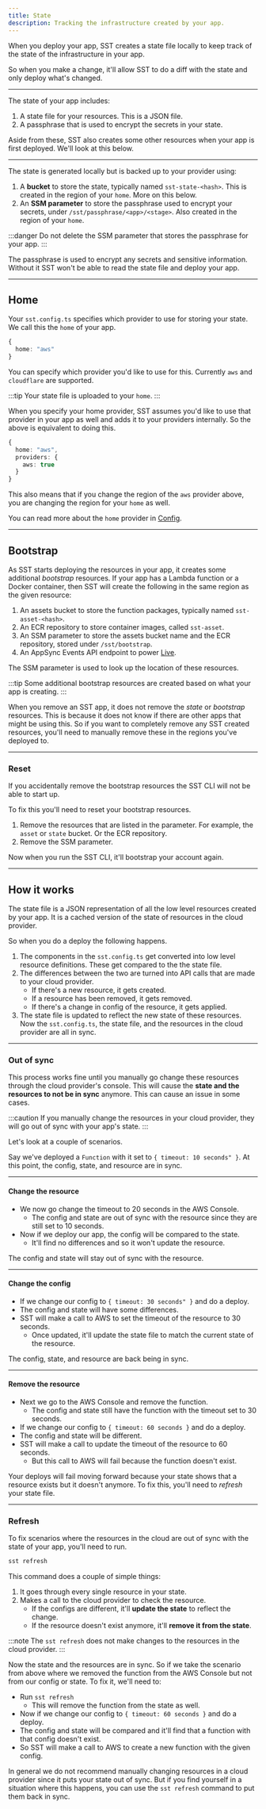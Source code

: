 ```yaml
---
title: State
description: Tracking the infrastructure created by your app.
---
```



When you deploy your app, SST creates a state file locally to keep track of the state of the infrastructure in your app.

So when you make a change, it'll allow SST to do a diff with the state and only deploy what's changed.

---

The state of your app includes:

1. A state file for your resources. This is a JSON file.
2. A passphrase that is used to encrypt the secrets in your state.

Aside from these, SST also creates some other resources when your app is first deployed. We'll look at this below. 

---

The state is generated locally but is backed up to your provider using:

1. A **bucket** to store the state, typically named `sst-state-<hash>`. This is created in the region of your `home`. More on this below.
2. An **SSM parameter** to store the passphrase used to encrypt your secrets, under `/sst/passphrase/<app>/<stage>`. Also created in the region of your `home`.

:::danger
Do not delete the SSM parameter that stores the passphrase for your app.
:::

The passphrase is used to encrypt any secrets and sensitive information. Without it SST won't be able to read the state file and deploy your app.

---

## Home

Your `sst.config.ts` specifies which provider to use for storing your state. We call this the `home` of your app.

```ts title="sst.config.ts"
{
  home: "aws"
}
```

You can specify which provider you'd like to use for this. Currently `aws` and `cloudflare` are supported.

:::tip
Your state file is uploaded to your `home`.
:::

When you specify your home provider, SST assumes you'd like to use that provider in your app as well and adds it to your providers internally. So the above is equivalent to doing this.

```ts title="sst.config.ts"
{
  home: "aws",
  providers: {
    aws: true
  }
}
```

This also means that if you change the region of the `aws` provider above, you are changing the region for your `home` as well.

You can read more about the `home` provider in [Config](/docs/reference/config/).

---

## Bootstrap

As SST starts deploying the resources in your app, it creates some additional _bootstrap_ resources. If your app has a Lambda function or a Docker container, then SST will create the following in the same region as the given resource:

1. An assets bucket to store the function packages, typically named `sst-asset-<hash>`.
2. An ECR repository to store container images, called `sst-asset`.
3. An SSM parameter to store the assets bucket name and the ECR repository, stored under `/sst/bootstrap`.
4. An AppSync Events API endpoint to power [Live](/docs/live).

The SSM parameter is used to look up the location of these resources.

:::tip
Some additional bootstrap resources are created based on what your app is creating.
:::

When you remove an SST app, it does not remove the _state_ or _bootstrap_ resources. This is because it does not know if there are other apps that might be using this. So if you want to completely remove any SST created resources, you'll need to manually remove these in the regions you've deployed to.

---

### Reset

If you accidentally remove the bootstrap resources the SST CLI will not be able to start up.

To fix this you'll need to reset your bootstrap resources.

1. Remove the resources that are listed in the parameter. For example, the `asset` or `state` bucket. Or the ECR repository.
2. Remove the SSM parameter.

Now when you run the SST CLI, it'll bootstrap your account again.

---

## How it works

The state file is a JSON representation of all the low level resources created by your app. It is a cached version of the state of resources in the cloud provider.

<VideoAside title="Learn more about how state works" href="https://youtu.be/eb1ydrqEFUw" />

So when you do a deploy the following happens.

1. The components in the `sst.config.ts` get converted into low level resource definitions. These get compared to the the state file.
2. The differences between the two are turned into API calls that are made to your cloud provider.
   - If there's a new resource, it gets created.
   - If a resource has been removed, it gets removed.
   - If there's a change in config of the resource, it gets applied.
3. The state file is updated to reflect the new state of these resources. Now the `sst.config.ts`, the state file, and the resources in the cloud provider are all in sync.

---

### Out of sync

This process works fine until you manually go change these resources through the cloud provider's console. This will cause the **state and the resources to not be in sync** anymore. This can cause an issue in some cases.

:::caution
If you manually change the resources in your cloud provider, they will go out of sync with your app's state. 
:::

Let's look at a couple of scenarios.

Say we've deployed a `Function` with it set to `{ timeout: 10 seconds" }`. At this point, the config, state, and resource are in sync.

---

#### Change the resource

- We now go change the timeout to 20 seconds in the AWS Console.
  - The config and state are out of sync with the resource since they are still set to 10 seconds.
- Now if we deploy our app, the config will be compared to the state.
  - It'll find no differences and so it won't update the resource.

The config and state will stay out of sync with the resource.

---

#### Change the config

- If we change our config to `{ timeout: 30 seconds" }` and do a deploy.
- The config and state will have some differences.
- SST will make a call to AWS to set the timeout of the resource to 30 seconds.
  - Once updated, it'll update the state file to match the current state of the resource.

The config, state, and resource are back being in sync. 

---

#### Remove the resource

- Next we go to the AWS Console and remove the function.
  - The config and state still have the function with the timeout set to 30 seconds.
- If we change our config to `{ timeout: 60 seconds }` and do a deploy.
- The config and state will be different.
- SST will make a call to update the timeout of the resource to 60 seconds.
  - But this call to AWS will fail because the function doesn't exist.

Your deploys will fail moving forward because your state shows that a resource exists but it doesn't anymore. To fix this, you'll need to _refresh_ your state file.

---

### Refresh

To fix scenarios where the resources in the cloud are out of sync with the state of your app, you'll need to run.

```bash
sst refresh
```

This command does a couple of simple things:

1. It goes through every single resource in your state.
2. Makes a call to the cloud provider to check the resource.
   - If the configs are different, it'll **update the state** to reflect the change.
   - If the resource doesn't exist anymore, it'll **remove it from the state**.

:::note
The `sst refresh` does not make changes to the resources in the cloud provider.
:::

Now the state and the resources are in sync. So if we take the scenario from above where we removed the function from the AWS Console but not from our config or state. To fix it, we'll need to:

- Run `sst refresh`
  - This will remove the function from the state as well.
- Now if we change our config to `{ timeout: 60 seconds }` and do a deploy.
- The config and state will be compared and it'll find that a function with that config doesn't exist.
- So SST will make a call to AWS to create a new function with the given config.

In general we do not recommend manually changing resources in a cloud provider since it puts your state out of sync. But if you find yourself in a situation where this happens, you can use the `sst refresh` command to put them back in sync.
